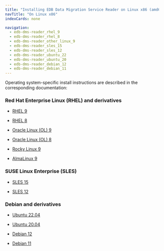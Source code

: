 ```yaml
---
title: "Installing EDB Data Migration Service Reader on Linux x86 (amd64)"
navTitle: "On Linux x86"
indexCards: none

navigation:
  - edb-dms-reader_rhel_9
  - edb-dms-reader_rhel_8
  - edb-dms-reader_other_linux_9
  - edb-dms-reader_sles_15
  - edb-dms-reader_sles_12
  - edb-dms-reader_ubuntu_22
  - edb-dms-reader_ubuntu_20
  - edb-dms-reader_debian_12
  - edb-dms-reader_debian_11
---
```


Operating system-specific install instructions are described in the corresponding documentation:

### Red Hat Enterprise Linux (RHEL) and derivatives

- [RHEL 9](edb-dms-reader_rhel_9)

- [RHEL 8](edb-dms-reader_rhel_8)

- [Oracle Linux (OL) 9](edb-dms-reader_rhel_9)

- [Oracle Linux (OL) 8](edb-dms-reader_rhel_8)

- [Rocky Linux 9](edb-dms-reader_other_linux_9)

- [AlmaLinux 9](edb-dms-reader_other_linux_9)

### SUSE Linux Enterprise (SLES)

- [SLES 15](edb-dms-reader_sles_15)

- [SLES 12](edb-dms-reader_sles_12)

### Debian and derivatives

- [Ubuntu 22.04](edb-dms-reader_ubuntu_22)

- [Ubuntu 20.04](edb-dms-reader_ubuntu_20)

- [Debian 12](edb-dms-reader_debian_12)

- [Debian 11](edb-dms-reader_debian_11)
